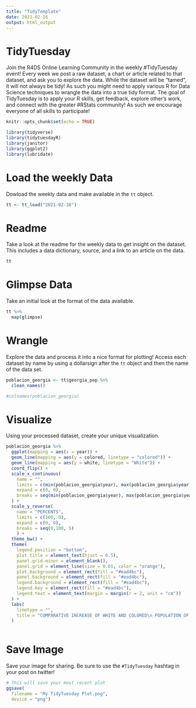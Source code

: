 ```yaml
---
title: "TidyTemplate"
date: 2021-02-16
output: html_output
---
```


# TidyTuesday

Join the R4DS Online Learning Community in the weekly #TidyTuesday event!
Every week we post a raw dataset, a chart or article related to that dataset, and ask you to explore the data.
While the dataset will be “tamed”, it will not always be tidy! As such you might need to apply various R for Data Science techniques to wrangle the data into a true tidy format.
The goal of TidyTuesday is to apply your R skills, get feedback, explore other’s work, and connect with the greater #RStats community!
As such we encourage everyone of all skills to participate!

```r

knitr::opts_chunk$set(echo = TRUE)

library(tidyverse)
library(tidytuesdayR)
library(janitor)
library(ggplot2)
library(lubridate)

```

# Load the weekly Data

Dowload the weekly data and make available in the `tt` object.

```r

tt <- tt_load("2021-02-16")

```


# Readme

Take a look at the readme for the weekly data to get insight on the dataset.
This includes a data dictionary, source, and a link to an article on the data.

```r

tt

```


# Glimpse Data

Take an initial look at the format of the data available.

```r

tt %>% 
  map(glimpse)

```

# Wrangle

Explore the data and process it into a nice format for plotting! Access each dataset by name by using a dollarsign after the `tt` object and then the name of the data set.

```r
poblacion_georgia <- tt$georgia_pop %>% 
  clean_names() 

#colnames(poblacion_georgia)

```


# Visualize

Using your processed dataset, create your unique visualization.

```r

poblacion_georgia %>% 
  ggplot(mapping = aes(x = year)) +
  geom_line(mapping = aes(y = colored, linetype = "colored")) +
  geom_line(mapping = aes(y = white, linetype = "White")) +
  coord_flip() + 
  scale_x_continuous(
    name = "",
    limits = c(min(poblacion_georgia$year), max(poblacion_georgia$year)),
    expand = c(0, 0),
    breaks = seq(min(poblacion_georgia$year), max(poblacion_georgia$year), 10)
  ) +
  scale_y_reverse(
    name = "PERCENTS",
    limits = c(100, 0),
    expand = c(0, 0),
    breaks = seq(0,100, 5)
    ) +
  theme_bw() +
  theme(
    legend.position = "bottom",
    plot.title = element_text(hjust = 0.5),
    panel.grid.minor = element_blank(),
    panel.grid = element_line(size = 0.01, color = "orange"),
    plot.background = element_rect(fill = "#ead4bc"),
    panel.background = element_rect(fill = "#ead4bc"),
    legend.background = element_rect(fill = "#ead4bc"),
    legend.key = element_rect(fill = "#ead4bc"),
    legend.text = element_text(margin = margin(r = 2, unit = "cm")) 
  ) +
  labs(
    linetype = "",
    title = "COMPARATIVE INCREASE OF WHITE AND COLORED\n POPULATION OF GEORGIA"
  ) 
  
```

# Save Image

Save your image for sharing. Be sure to use the `#TidyTuesday` hashtag in your post on twitter! 

```r

# This will save your most recent plot
ggsave(
  filename = "My TidyTuesday Plot.png",
  device = "png")

```
